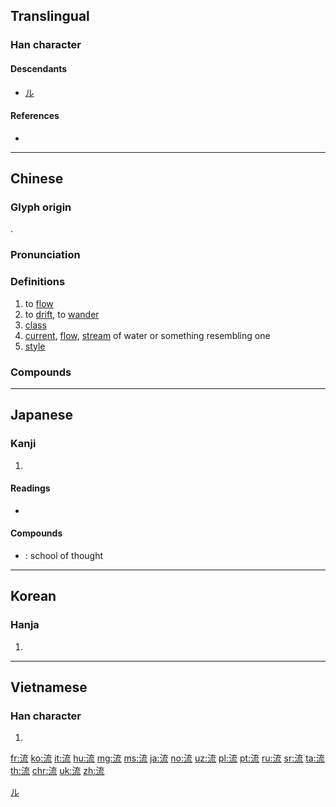 {{character info/new}}
==Translingual==

===Han character===
{{Han char|rn=85|rad=水|as=07|sn=9|four=34113|canj=EYIU|ids=⿰氵㐬}}

====Descendants====
* [[ル]]

====References====
* {{Han ref|kx=0623.040|dkj=17572|dj=1019.070|hdz=31631.120|uh=6D41|ud=27969|bh=AC79|bd=44153}}

[[Category:Han characters from which katakana were derived|ル]]

----

==Chinese==
{{zh-forms}}

===Glyph origin===
{{Han etym}}
{{Han compound|水|alt1=氵|㐬|ls=psc|c1=s|c2=p}}.

===Pronunciation===
{{zh-pron
|m=liú|ma=y
|c=lau4
|h=pfs=liù
|md=liù
|mn=lâu/liû
|mn-t=lao5/liu5
|w=3lieu
|mc=y
|oc=y
|cat=v,n
}}

===Definitions===
{{zh-hanzi}}

# to [[flow]]
# to [[drift]], to [[wander]]
# [[class]]
# [[current]], [[flow]], [[stream]] of water or something resembling one
# [[style]]

===Compounds===
{{zh-der|流弊|流播|流布|流產|流暢|流程|流程圖|流傳|流竄|流彈|流蕩|流動|流動資產|流動資金|流毒|流芳|流放|流感|流光|流汗|流滑|流火|流金爍石|流寇|流覽|流浪|流淚|流離|流離失所|流離流氣|流利|流連|流量|流露|流落|流氓|流氓無產者|流民|流腦|流年|流派|流盼|流配|流氣|流灑|流散|流沙|流失|流失生|流食|流矢|流勢|流逝|流水|流水不腐，戶樞不蠹|流水席|流水線|流水賬|流水作業|流送|流蘇|流俗|流速|流淌|流體|流體力學|流通|流通體制|流亡|流網|流線型|流向|流瀉|流星|流星趕月|流星雨|流刑|流行|流行病|流行歌曲|流行色|流行性感冒|流行性腦脊髓膜炎|流行性腮腺炎|流行性乙型腦炎|流血|流言|流言飛語|流溢|流螢|流於|流域|流賊|流質|流注|流轉|河流}}

{{zh-cat|Beginning}}

----

==Japanese==

===Kanji===
{{ja-kanji|grade=3|rs=水07}}

# {{defn|lang=ja|sort=水07}}

====Readings====
* {{ja-readings|goon=[[る]] (ru)|kanon=[[りゅう]] (ryū)|kun=[[ながれる]] (nagareru), [[ながす]] (nagasu), [[ながれ]] (nagare)}}

====Compounds====
* {{ja-r|流派|りゅうは}}: school of thought

----

==Korean==

===Hanja===
{{ko-hanja|hangeul=[[류]]>[[유]]|eumhun=}}

# {{defn|lang=ko|sort=水07}}

----

==Vietnamese==

===Han character===
{{vi-hantu|[[lưu]]|rs=水07}}

# {{defn|lang=vi|sort=水07}}

[[fr:流]]
[[ko:流]]
[[it:流]]
[[hu:流]]
[[mg:流]]
[[ms:流]]
[[ja:流]]
[[no:流]]
[[uz:流]]
[[pl:流]]
[[pt:流]]
[[ru:流]]
[[sr:流]]
[[ta:流]]
[[th:流]]
[[chr:流]]
[[uk:流]]
[[zh:流]]